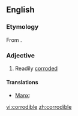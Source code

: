 ==English==

===Etymology===
From {{suffix|corrode|ible}}.

===Adjective===
{{en-adj}}

# Readily [[corrode]]d

====Translations====
{{trans-top|readily corroded}}
* [[Manx]]: {{t|gv|yn-chraiughey}}
{{trans-mid}}
{{trans-bottom}}

[[vi:corrodible]]
[[zh:corrodible]]